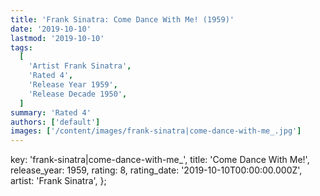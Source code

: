 ```yaml
---
title: 'Frank Sinatra: Come Dance With Me! (1959)'
date: '2019-10-10'
lastmod: '2019-10-10'
tags:
  [
    'Artist Frank Sinatra',
    'Rated 4',
    'Release Year 1959',
    'Release Decade 1950',
  ]
summary: 'Rated 4'
authors: ['default']
images: ['/content/images/frank-sinatra|come-dance-with-me_.jpg']
---
```


  key: 'frank-sinatra|come-dance-with-me_',
  title: 'Come Dance With Me!',
  release_year: 1959,
  rating: 8,
  rating_date: '2019-10-10T00:00:00.000Z',
  artist: 'Frank Sinatra',
};

<MusicRating data={data} />
